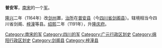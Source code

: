 '''普安军'''，[[南宋|南宋]]的一个[[军_(行政区划)|军]]。

[[隆興|隆兴]]二年（1164年）改[[剑州_(先天)|剑州]]置，[[治所|治所]]在[[普安县_(西魏)|普安县]]（今[[四川省|四川省]][[剑阁县|剑阁县]]）。辖境相当今四川省剑阁、[[梓潼县|梓潼]]等县。[[绍熙|绍熙]]二年（1191年），升[[隆庆府|隆庆府]]。 

{{南宋行政区划小作品}}
{{DEFAULTSORT:P}}
[[Category:南宋的军|Category:南宋的军]]
[[Category:四川的军|Category:四川的军]]
[[Category:广元行政区划史|Category:广元行政区划史]]
[[Category:绵阳行政区划史|Category:绵阳行政区划史]]
[[Category:剑阁县|Category:剑阁县]]
[[Category:梓潼县|Category:梓潼县]]